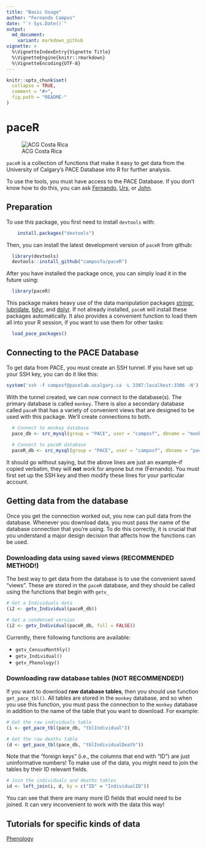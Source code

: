 ```yaml
---
title: "Basic Usage"
author: "Fernando Campos"
date: "`r Sys.Date()`"
output:
  md_document:
    variant: markdown_github
vignette: >
  %\VignetteIndexEntry{Vignette Title}
  %\VignetteEngine{knitr::rmarkdown}
  %\VignetteEncoding{UTF-8}
---
```


```r
knitr::opts_chunk$set(
  collapse = TRUE,
  comment = "#>",
  fig.path = "README-"
)
```

# paceR

![ACG Costa Rica](ACG.jpg)

`paceR` is a collection of functions that make it easy to get data from the University of Calgary's PACE Database into R for further analysis.

To use the tools, you must have access to the PACE Database. If you don't know how to do this, you can ask [Fernando](mailto:facampos@ucalgary.ca), [Urs](mailto:urs.kalbitzer@ucalgary.ca), or [John](mailto:jaddicot@ucalgary.ca).


## Preparation

To use this package, you first need to install `devtools` with:

```r
    install.packages("devtools")
```

Then, you can install the latest development version of `paceR` from github:

```r
  library(devtools)
  devtools::install_github("camposfa/paceR")
```

After you have installed the package once, you can simply load it in the future using:

```r
  library(paceR)
```

This package makes heavy use of the data manipulation packages [stringr](http://cran.r-project.org/package=stringr), [lubridate](http://cran.r-project.org/package=lubridate), [tidyr](http://cran.r-project.org/package=tidyr), and [dplyr](http://cran.r-project.org/package=dplyr). If not already installed, `paceR` will install these packages automatically. It also provides a convenient function to load them all into your R session, if you want to use them for other tasks:

```r
  load_pace_packages()
```


## Connecting to the PACE Database

To get data from PACE, you must create an SSH tunnel. If you have set up your SSH key, you can do it like this:

```r
system('ssh -f camposf@pacelab.ucalgary.ca -L 3307:localhost:3306 -N')
```

With the tunnel created, we can now connect to the database(s). The primary database is called `monkey`. There is also a secondary database called `paceR` that has a variety of convenient views that are designed to be used with this package. We'll create connections to both.

```r
  # Connect to monkey database
  pace_db <- src_mysql(group = "PACE", user = "camposf", dbname = "monkey", password = NULL)
  
  # Connect to paceR database  
  paceR_db <- src_mysql(group = "PACE", user = "camposf", dbname = "paceR", password = NULL)
```

It should go without saying, but the above lines are just an example--if copied verbatim, they will **not** work for anyone but me (Fernando). You must first set up the SSH key and then modify these lines for your particular account.


## Getting data from the database

Once you get the connection worked out, you now can pull data from the database. Whenever you download data, you must pass the name of the database connection that you're using. To do this correctly, it is crucial that you understand a major design decision that affects how the functions can be used.


### Downloading data using saved views (RECOMMENDED METHOD!)

The best way to get data from the database is to use the convenient saved "views". These are stored in the `paceR` database, and they should be called using the functions that begin with `getv_`

```r
# Get a Individuals data
(i2 <- getv_Individual(paceR_db))

# Get a condensed version
(i2 <- getv_Individual(paceR_db, full = FALSE))
```

Currently, there following functions are available:

* `getv_CensusMonthly()`
* `getv_Individual()`
* `getv_Phenology()`


### Downloading raw database tables (NOT RECOMMENDED!)

If you want to download __raw database tables__, then you should use function `get_pace_tbl()`. All tables are stored in the `monkey` database, and so when you use this function, you must pass the connection to the `monkey` database in addition to the name of the table that you want to download. For example:

```r
# Get the raw individuals table
(i <- get_pace_tbl(pace_db, "tblIndividual"))

# Get the raw deaths table
(d <- get_pace_tbl(pace_db, "tblIndividualDeath"))
```

Note that the "foreign keys" (i.e., the columns that end with "ID") are just uninformative numbers! To make use of the data, you might need to join the tables by their ID relevant fields.

```r
# Join the individuals and deaths tables
id <- left_join(i, d, by = c("ID" = "IndividualID"))
```

You can see that there are many more ID fields that would need to be joined. It can very inconvenient to work with the data this way!


## Tutorials for specific kinds of data

[Phenology](Phenology.md)
